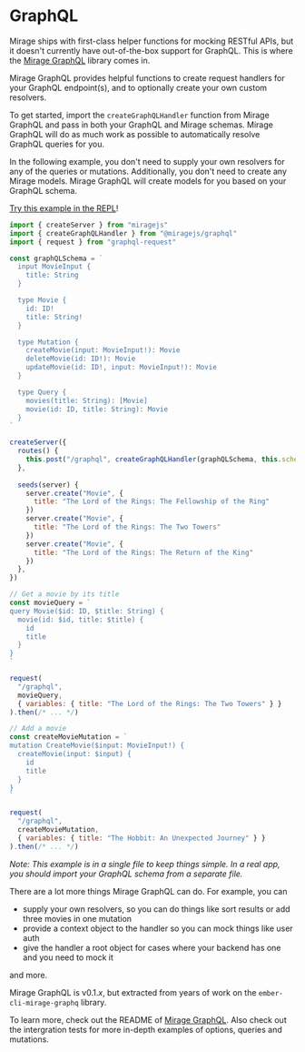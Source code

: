 # GraphQL

Mirage ships with first-class helper functions for mocking RESTful APIs, but it doesn't currently have out-of-the-box support for GraphQL. This is where the [Mirage GraphQL](https://github.com/miragejs/graphql) library comes in.

Mirage GraphQL provides helpful functions to create request handlers for your GraphQL endpoint(s), and to optionally create your own custom resolvers.

To get started, import the `createGraphQLHandler` function from Mirage GraphQL and pass in both your GraphQL and Mirage schemas. Mirage GraphQL will do as much work as possible to automatically resolve GraphQL queries for you.

In the following example, you don't need to supply your own resolvers for any of the queries or mutations. Additionally, you don't need to create any Mirage models. Mirage GraphQL will create models for you based on your GraphQL schema.

<a href="https://miragejs.com/repl/v2/e217131cb5" target="_blank">Try this example in the REPL</a>!

```js
import { createServer } from "miragejs"
import { createGraphQLHandler } from "@miragejs/graphql"
import { request } from "graphql-request"

const graphQLSchema = `
  input MovieInput {
    title: String
  }

  type Movie {
    id: ID!
    title: String!
  }

  type Mutation {
    createMovie(input: MovieInput!): Movie
    deleteMovie(id: ID!): Movie
    updateMovie(id: ID!, input: MovieInput!): Movie
  }

  type Query {
    movies(title: String): [Movie]
    movie(id: ID, title: String): Movie
  }
`

createServer({
  routes() {
    this.post("/graphql", createGraphQLHandler(graphQLSchema, this.schema))
  },
  
  seeds(server) {
    server.create("Movie", {
      title: "The Lord of the Rings: The Fellowship of the Ring"
    })
    server.create("Movie", {
      title: "The Lord of the Rings: The Two Towers"
    })
    server.create("Movie", {
      title: "The Lord of the Rings: The Return of the King"
    })
  },
})

// Get a movie by its title
const movieQuery = `
query Movie($id: ID, $title: String) {
  movie(id: $id, title: $title) {
    id
    title
  }
}
`

request(
  "/graphql",
  movieQuery,
  { variables: { title: "The Lord of the Rings: The Two Towers" } }
).then(/* ... */)

// Add a movie
const createMovieMutation = `
mutation CreateMovie($input: MovieInput!) {
  createMovie(input: $input) {
    id
    title
  }
}
`

request(
  "/graphql",
  createMovieMutation,
  { variables: { title: "The Hobbit: An Unexpected Journey" } }
).then(/* ... */)
```

*Note: This example is in a single file to keep things simple. In a real app, you should import your GraphQL schema from a separate file.*

There are a lot more things Mirage GraphQL can do. For example, you can

* supply your own resolvers, so you can do things like sort results or add three movies in one mutation
* provide a context object to the handler so you can mock things like user auth
* give the handler a root object for cases where your backend has one and you need to mock it

and more.

Mirage GraphQL is v0.1.*x*, but extracted from years of work on the `ember-cli-mirage-graphq` library.

To learn more, check out the README of [Mirage GraphQL](https://github.com/miragejs/graphql). Also check out the intergration tests for more in-depth examples of options, queries and mutations.
